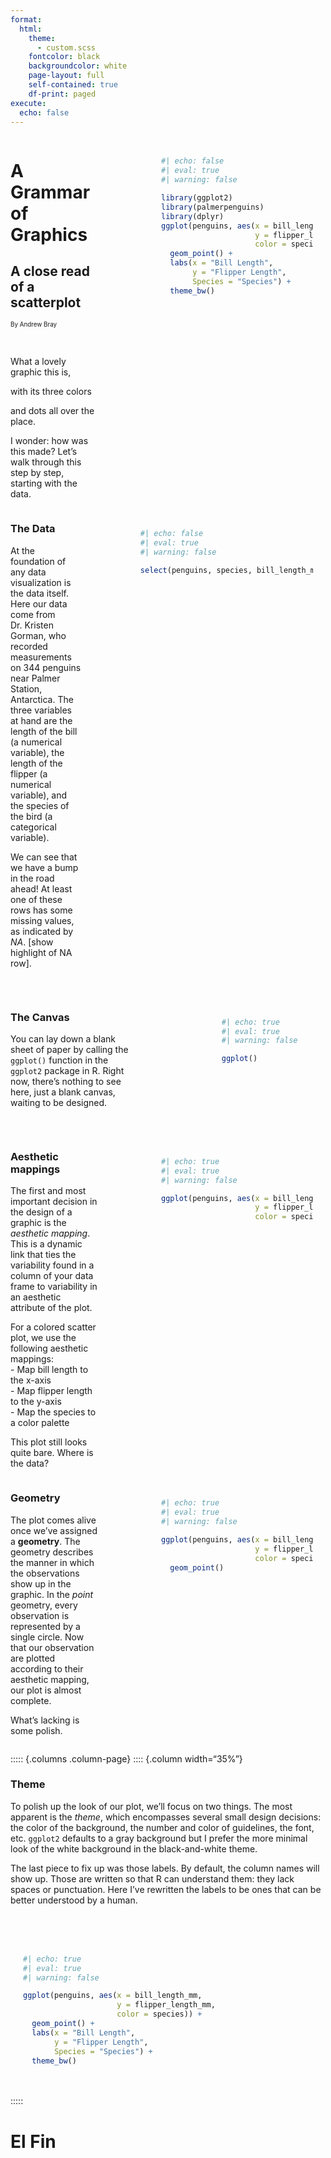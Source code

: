 ```yaml
---
format: 
  html:
    theme:
      - custom.scss
    fontcolor: black
    backgroundcolor: white
    page-layout: full
    self-contained: true
    df-print: paged
execute: 
  echo: false
---
```


::::: {.columns .column-page}

:::: {.column width=35%}

# A Grammar of Graphics

## A close read of a scatterplot

[By Andrew Bray]{style="font-size: .7em"}

:::{}
\
:::

What a lovely graphic this is,

with its three colors

and dots all over the place.

I wonder: how was this made? Let's walk through this step by step, starting with the data.

::::

:::: {.column width="10%"}
::::

:::: {.column width="55%" style="padding:20px; position:sticky;top:30vh;"}

```r
#| echo: false
#| eval: true
#| warning: false

library(ggplot2)
library(palmerpenguins)
library(dplyr)
ggplot(penguins, aes(x = bill_length_mm,
                     y = flipper_length_mm,
                     color = species)) +
  geom_point() +
  labs(x = "Bill Length",
       y = "Flipper Length",
       Species = "Species") +
  theme_bw()
```
:::::
:::::

::::: {.columns .column-page}
:::: {.column width="35%"}

### The Data

At the foundation of any data visualization is the data itself. Here our data come from Dr. Kristen Gorman, who recorded measurements on 344 penguins near Palmer Station, Antarctica. The three variables at hand are the length of the bill (a numerical variable), the length of the flipper (a numerical variable), and the species of the bird (a categorical variable).

We can see that we have a bump in the road ahead! At least one of these rows has some missing values, as indicated by *NA*. [show highlight of NA row].


\

::::

:::: {.column width="10%"}
::::

:::: {.column width="55%" style="padding:20px; position:sticky;top:20vh;"}

```r
#| echo: false
#| eval: true
#| warning: false

select(penguins, species, bill_length_mm, flipper_length_mm)
```

::::
:::::

::::: {.columns .column-page}
:::: {.column width="35%"}

### The Canvas

You can lay down a blank sheet of paper by calling the `ggplot()` function in the `ggplot2` package in R. Right now, there's nothing to see here, just a blank canvas, waiting to be designed.

\

::::

:::: {.column width="10%"}
::::

:::: {.column width="55%" style="padding:20px; position:sticky;top:20vh;"}

```r
#| echo: true
#| eval: true
#| warning: false

ggplot()
```

::::
:::::


::::: {.columns .column-page}
:::: {.column width="35%"}

### Aesthetic mappings

The first and most important decision in the design of a graphic is the *aesthetic mapping*. This is a dynamic link that ties the variability found in a column of your data frame to variability in an aesthetic attribute of the plot.

For a colored scatter plot, we use the following aesthetic mappings:\
- Map bill length to the x-axis\
- Map flipper length to the y-axis\
- Map the species to a color palette\

This plot still looks quite bare. Where is the data?

::::

:::: {.column width="10%"}
::::

:::: {.column width="55%" style="padding:20px; position:sticky;top:10vh;"}

```r
#| echo: true
#| eval: true
#| warning: false

ggplot(penguins, aes(x = bill_length_mm,
                     y = flipper_length_mm,
                     color = species))
```

::::
:::::

::::: {.columns .column-page}
:::: {.column width="35%"}

### Geometry

The plot comes alive once we've assigned a **geometry**. The geometry describes the manner in which the observations show up in the graphic. In the *point* geometry, every observation is represented by a single circle. Now that our observation are plotted according to their aesthetic mapping, our plot is almost complete.

What's lacking is some polish. 

::::

:::: {.column width="10%"}
::::

:::: {.column width="55%" style="padding:20px; position:sticky;top:10vh;"}

```r
#| echo: true
#| eval: true
#| warning: false

ggplot(penguins, aes(x = bill_length_mm,
                     y = flipper_length_mm,
                     color = species)) +
  geom_point()
```

::::
:::::


::::: {.columns .column-page}
:::: {.column width="35%"}

### Theme

To polish up the look of our plot, we'll focus on two things. The most apparent is the *theme*, which encompasses several small design decisions: the color of the background, the number and color of guidelines, the font, etc. `ggplot2` defaults to a gray background but I prefer the more minimal look of the white background in the black-and-white theme.

:::{}
The last piece to fix up was those labels. By default, the column names will show up. Those are written so that R can understand them: they lack spaces or punctuation. Here I've rewritten the labels to be ones that can be better understood by a human.

\

::::

:::: {.column width="10%"}
::::

:::: {.column width="55%" style="padding:20px; position:sticky;top:7vh;"}

```r
#| echo: true
#| eval: true
#| warning: false

ggplot(penguins, aes(x = bill_length_mm,
                     y = flipper_length_mm,
                     color = species)) +
  geom_point() +
  labs(x = "Bill Length",
       y = "Flipper Length",
       Species = "Species") +
  theme_bw()
```

::::
:::::


# El Fin
